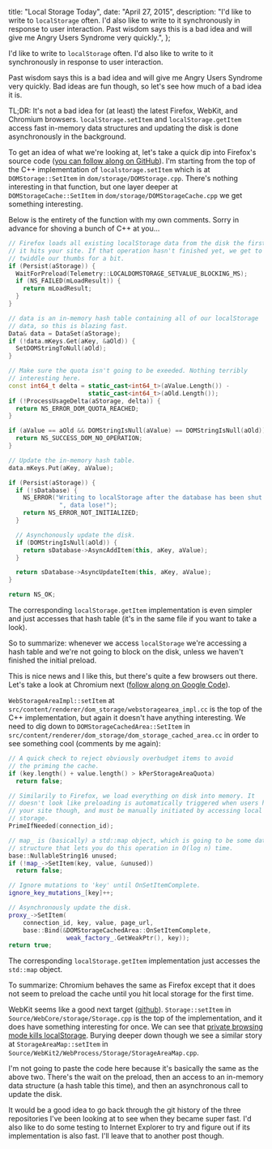   title: "Local Storage Today",
  date: "April 27, 2015",
  description:
    "I'd like to write to `localStorage` often. I'd also like to write to it synchronously in response to user interaction. Past wisdom says this is a bad idea and will give me Angry Users Syndrome very quickly.",
};


I'd like to write to `localStorage` often. I'd also like to write to it synchronously in response to user interaction.

Past wisdom says this is a bad idea and will give me Angry Users Syndrome very quickly. Bad ideas are fun though, so let's see how much of a bad idea it is.

TL;DR: It's not a bad idea for (at least) the latest Firefox, WebKit, and Chromium browsers. `localStorage.setItem` and `localStorage.getItem` access fast in-memory data structures and updating the disk is done asynchronously in the background.

To get an idea of what we're looking at, let's take a quick dip into Firefox's source code ([you can follow along on GitHub](https://github.com/mozilla/gecko-dev)). I'm starting from the top of the C++ implementation of `localstorage.setItem` which is at `DOMStorage::SetItem` in `dom/storage/DOMStorage.cpp`. There's nothing interesting in that function, but one layer deeper at `DOMStorageCache::SetItem` in `dom/storage/DOMStorageCache.cpp` we get something interesting.

Below is the entirety of the function with my own comments. Sorry in advance for shoving a bunch of C++ at you…

```cpp
// Firefox loads all existing localStorage data from the disk the first
// it hits your site. If that operation hasn't finished yet, we get to
// twiddle our thumbs for a bit.
if (Persist(aStorage)) {
  WaitForPreload(Telemetry::LOCALDOMSTORAGE_SETVALUE_BLOCKING_MS);
  if (NS_FAILED(mLoadResult)) {
    return mLoadResult;
  }
}

// data is an in-memory hash table containing all of our localStorage
// data, so this is blazing fast.
Data& data = DataSet(aStorage);
if (!data.mKeys.Get(aKey, &aOld)) {
  SetDOMStringToNull(aOld);
}

// Make sure the quota isn't going to be exeeded. Nothing terribly
// interesting here.
const int64_t delta = static_cast<int64_t>(aValue.Length()) -
                      static_cast<int64_t>(aOld.Length());
if (!ProcessUsageDelta(aStorage, delta)) {
  return NS_ERROR_DOM_QUOTA_REACHED;
}

if (aValue == aOld && DOMStringIsNull(aValue) == DOMStringIsNull(aOld)) {
  return NS_SUCCESS_DOM_NO_OPERATION;
}

// Update the in-memory hash table.
data.mKeys.Put(aKey, aValue);

if (Persist(aStorage)) {
  if (!sDatabase) {
    NS_ERROR("Writing to localStorage after the database has been shut down"
              ", data lose!");
    return NS_ERROR_NOT_INITIALIZED;
  }

  // Asynchonously update the disk.
  if (DOMStringIsNull(aOld)) {
    return sDatabase->AsyncAddItem(this, aKey, aValue);
  }

  return sDatabase->AsyncUpdateItem(this, aKey, aValue);
}

return NS_OK;
```

The corresponding `localStorage.getItem` implementation is even simpler and just accesses that hash table (it's in the same file if you want to take a look).

So to summarize: whenever we access `localStorage` we're accessing a hash table and we're not going to block on the disk, unless we haven't finished the initial preload.

This is nice news and I like this, but there's quite a few browsers out there. Let's take a look at Chromium next ([follow along on Google Code](https://chromium.googlesource.com/chromium/src.git/+/master)).

`WebStorageAreaImpl::setItem` at `src/content/renderer/dom_storage/webstoragearea_impl.cc` is the top of the C++ implementation, but again it doesn't have anything interesting. We need to dig down to `DOMStorageCachedArea::SetItem` in `src/content/renderer/dom_storage/dom_storage_cached_area.cc` in order to see something cool (comments by me again):

```cpp
// A quick check to reject obviously overbudget items to avoid
// the priming the cache.
if (key.length() + value.length() > kPerStorageAreaQuota)
  return false;

// Similarily to Firefox, we load everything on disk into memory. It
// doesn't look like preloading is automatically triggered when users hit
// your site though, and must be manually initiated by accessing local
// storage.
PrimeIfNeeded(connection_id);

// map_ is (basically) a std::map object, which is going to be some data
// structure that lets you do this operation in O(log n) time.
base::NullableString16 unused;
if (!map_->SetItem(key, value, &unused))
  return false;

// Ignore mutations to 'key' until OnSetItemComplete.
ignore_key_mutations_[key]++;

// Asynchronously update the disk.
proxy_->SetItem(
    connection_id, key, value, page_url,
    base::Bind(&DOMStorageCachedArea::OnSetItemComplete,
                weak_factory_.GetWeakPtr(), key));
return true;
```

The corresponding `localStorage.getItem` implementation just accesses the `std::map` object.

To summarize: Chromium behaves the same as Firefox except that it does not seem to preload the cache until you hit local storage for the first time.

WebKit seems like a good next target ([github](https://github.com/WebKit/webkit)). `Storage::setItem` in `Source/WebCore/storage/Storage.cpp` is the top of the implementation, and it does have something interesting for once. We can see that [private browsing mode kills localStorage](http://stackoverflow.com/a/14555361/3920202). Burying deeper down though we see a similar story at `StorageAreaMap::setItem` in `Source/WebKit2/WebProcess/Storage/StorageAreaMap.cpp`.

I'm not going to paste the code here because it's basically the same as the above two. There's the wait on the preload, then an access to an in-memory data structure (a hash table this time), and then an asynchronous call to update the disk.

It would be a good idea to go back through the git history of the three repositories I've been looking at to see when they became super fast. I'd also like to do some testing to Internet Explorer to try and figure out if its implementation is also fast. I'll leave that to another post though.
